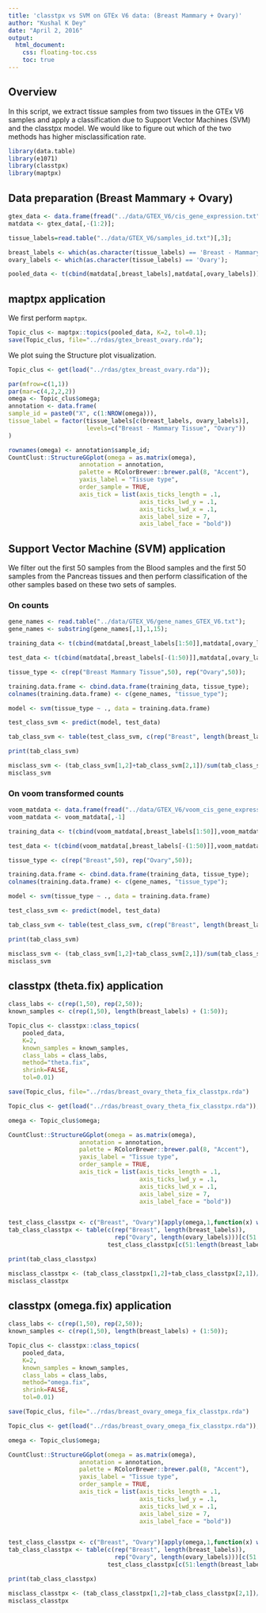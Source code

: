 ```yaml
---
title: 'classtpx vs SVM on GTEx V6 data: (Breast Mammary + Ovary)'
author: "Kushal K Dey"
date: "April 2, 2016"
output: 
  html_document:
    css: floating-toc.css
    toc: true
---
```


## Overview

In this script, we extract tissue samples from two tissues in the GTEx V6 samples and apply a classification due to Support Vector Machines (SVM) and the classtpx model. We would like to figure out which of the two methods has higher misclassification rate.

```r
library(data.table)
library(e1071)
library(classtpx)
library(maptpx)
```

## Data preparation (Breast Mammary + Ovary)

```r
gtex_data <- data.frame(fread("../data/GTEX_V6/cis_gene_expression.txt"));
matdata <- gtex_data[,-(1:2)];

tissue_labels=read.table("../data/GTEX_V6/samples_id.txt")[,3];

breast_labels <- which(as.character(tissue_labels) == 'Breast - Mammary Tissue')
ovary_labels <- which(as.character(tissue_labels) == 'Ovary');

pooled_data <- t(cbind(matdata[,breast_labels],matdata[,ovary_labels]))
```

## maptpx application

We first perform `maptpx`.

```r
Topic_clus <- maptpx::topics(pooled_data, K=2, tol=0.1);
save(Topic_clus, file="../rdas/gtex_breast_ovary.rda");
```

We plot suing the Structure plot visualization.

```r
Topic_clus <- get(load("../rdas/gtex_breast_ovary.rda"));

par(mfrow=c(1,1))
par(mar=c(4,2,2,2))
omega <- Topic_clus$omega;
annotation <- data.frame(
sample_id = paste0("X", c(1:NROW(omega))),
tissue_label = factor(tissue_labels[c(breast_labels, ovary_labels)],
                      levels=c("Breast - Mammary Tissue", "Ovary"))
)

rownames(omega) <- annotation$sample_id;
CountClust::StructureGGplot(omega = as.matrix(omega),
                    annotation = annotation,
                    palette = RColorBrewer::brewer.pal(8, "Accent"),
                    yaxis_label = "Tissue type",
                    order_sample = TRUE,
                    axis_tick = list(axis_ticks_length = .1,
                                     axis_ticks_lwd_y = .1,
                                     axis_ticks_lwd_x = .1,
                                     axis_label_size = 7,
                                     axis_label_face = "bold"))

```

## Support Vector Machine (SVM) application 

We filter out the first $50$ samples from the Blood samples and the first $50$ samples from the Pancreas tissues and then perform classification of the other samples based on these two sets of samples. 

### On counts

```r

gene_names <- read.table("../data/GTEX_V6/gene_names_GTEX_V6.txt");
gene_names <- substring(gene_names[,1],1,15);

training_data <- t(cbind(matdata[,breast_labels[1:50]],matdata[,ovary_labels[1:50]]))

test_data <- t(cbind(matdata[,breast_labels[-(1:50)]],matdata[,ovary_labels[-(1:50)]]))

tissue_type <- c(rep("Breast Mammary Tissue",50), rep("Ovary",50));

training.data.frame <- cbind.data.frame(training_data, tissue_type);
colnames(training.data.frame) <- c(gene_names, "tissue_type");

model <- svm(tissue_type ~ ., data = training.data.frame)

test_class_svm <- predict(model, test_data)

tab_class_svm <- table(test_class_svm, c(rep("Breast", length(breast_labels)-50), rep("Ovary", length(ovary_labels)-50)))

print(tab_class_svm)

misclass_svm <- (tab_class_svm[1,2]+tab_class_svm[2,1])/sum(tab_class_svm)
misclass_svm
```

### On voom transformed counts

```r
voom_matdata <- data.frame(fread("../data/GTEX_V6/voom_cis_gene_expression.txt"))
voom_matdata <- voom_matdata[,-1]

training_data <- t(cbind(voom_matdata[,breast_labels[1:50]],voom_matdata[,ovary_labels[1:50]]))

test_data <- t(cbind(voom_matdata[,breast_labels[-(1:50)]],voom_matdata[,ovary_labels[-(1:50)]]))

tissue_type <- c(rep("Breast",50), rep("Ovary",50));

training.data.frame <- cbind.data.frame(training_data, tissue_type);
colnames(training.data.frame) <- c(gene_names, "tissue_type");

model <- svm(tissue_type ~ ., data = training.data.frame)

test_class_svm <- predict(model, test_data)

tab_class_svm <- table(test_class_svm, c(rep("Breast", length(breast_labels)-50), rep("Ovary", length(ovary_labels)-50)))

print(tab_class_svm)

misclass_svm <- (tab_class_svm[1,2]+tab_class_svm[2,1])/sum(tab_class_svm)
misclass_svm
```


## classtpx (theta.fix) application

```r
class_labs <- c(rep(1,50), rep(2,50));
known_samples <- c(rep(1,50), length(breast_labels) + (1:50));

Topic_clus <- classtpx::class_topics(
    pooled_data, 
    K=2, 
    known_samples = known_samples,
    class_labs = class_labs,
    method="theta.fix",
    shrink=FALSE,
    tol=0.01)

save(Topic_clus, file="../rdas/breast_ovary_theta_fix_classtpx.rda")
```

```r
Topic_clus <- get(load("../rdas/breast_ovary_theta_fix_classtpx.rda"));

omega <- Topic_clus$omega;

CountClust::StructureGGplot(omega = as.matrix(omega),
                    annotation = annotation,
                    palette = RColorBrewer::brewer.pal(8, "Accent"),
                    yaxis_label = "Tissue type",
                    order_sample = TRUE,
                    axis_tick = list(axis_ticks_length = .1,
                                     axis_ticks_lwd_y = .1,
                                     axis_ticks_lwd_x = .1,
                                     axis_label_size = 7,
                                     axis_label_face = "bold"))


test_class_classtpx <- c("Breast", "Ovary")[apply(omega,1,function(x) which.max(x))];
tab_class_classtpx <- table(c(rep("Breast", length(breast_labels)), 
                              rep("Ovary", length(ovary_labels)))[c(51:length(breast_labels), (length(breast_labels)+51):dim(omega)[1])],
                            test_class_classtpx[c(51:length(breast_labels), (length(breast_labels)+51):dim(omega)[1])]);

print(tab_class_classtpx)

misclass_classtpx <- (tab_class_classtpx[1,2]+tab_class_classtpx[2,1])/sum(tab_class_classtpx)
misclass_classtpx
```

## classtpx (omega.fix) application

```r
class_labs <- c(rep(1,50), rep(2,50));
known_samples <- c(rep(1,50), length(breast_labels) + (1:50));

Topic_clus <- classtpx::class_topics(
    pooled_data, 
    K=2, 
    known_samples = known_samples,
    class_labs = class_labs,
    method="omega.fix",
    shrink=FALSE,
    tol=0.01)

save(Topic_clus, file="../rdas/breast_ovary_omega_fix_classtpx.rda")
```

```r
Topic_clus <- get(load("../rdas/breast_ovary_omega_fix_classtpx.rda"));

omega <- Topic_clus$omega;

CountClust::StructureGGplot(omega = as.matrix(omega),
                    annotation = annotation,
                    palette = RColorBrewer::brewer.pal(8, "Accent"),
                    yaxis_label = "Tissue type",
                    order_sample = TRUE,
                    axis_tick = list(axis_ticks_length = .1,
                                     axis_ticks_lwd_y = .1,
                                     axis_ticks_lwd_x = .1,
                                     axis_label_size = 7,
                                     axis_label_face = "bold"))


test_class_classtpx <- c("Breast", "Ovary")[apply(omega,1,function(x) which.max(x))];
tab_class_classtpx <- table(c(rep("Breast", length(breast_labels)), 
                              rep("Ovary", length(ovary_labels)))[c(51:length(breast_labels), (length(breast_labels)+51):dim(omega)[1])],
                            test_class_classtpx[c(51:length(breast_labels), (length(breast_labels)+51):dim(omega)[1])]);

print(tab_class_classtpx)

misclass_classtpx <- (tab_class_classtpx[1,2]+tab_class_classtpx[2,1])/sum(tab_class_classtpx)
misclass_classtpx
```
